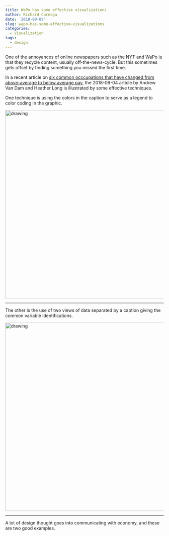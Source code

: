 ```yaml
---
title: WaPo has some effective visualizations
author: Richard Careaga
date: '2018-09-09'
slug: wapo-has-some-effective-visualizations
categories:
  - Visualization
tags:
  - design
---
```

One of the annoyances of online newspapers such as the NYT and WaPo is that they recycle content, usually off-the-news-cycle. But this sometimes gets offset by finding something you missed the first time.

In a recent article on [six common occcupations that have changed from above-average to below average pay](https://wapo.st/2NwrDBw), the 2018-09-04 article by  Andrew Van Dam and
Heather Long is illustrated by some effective techniques.

One technique is using the colors in the caption to serve as a legend to color coding in the graphic.


<img src="https://wapo.st/2Ns8wbQ" alt="drawing" width="600"/>

___

The other is the use of two views of data separated by a caption giving the common variable identifications.

<img src="https://wapo.st/2NxkdOo" alt="drawing" width="600"/>

___

A lot of design thought goes into communicating with economy, and these are two good examples.
